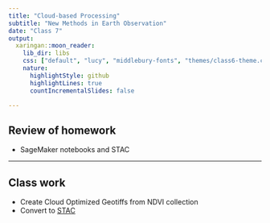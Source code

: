 ```yaml
---
title: "Cloud-based Processing"
subtitle: "New Methods in Earth Observation"
date: "Class 7"
output:
  xaringan::moon_reader:
    lib_dir: libs
    css: ["default", "lucy", "middlebury-fonts", "themes/class6-theme.css"]
    nature:
      highlightStyle: github
      highlightLines: true
      countIncrementalSlides: false

---
```


## Review of homework

- SageMaker notebooks and STAC

---
## Class work

- Create Cloud Optimized Geotiffs from NDVI collection
- Convert to [STAC](https://stacspec.org/en/tutorials/2-create-stac-catalog-python/)